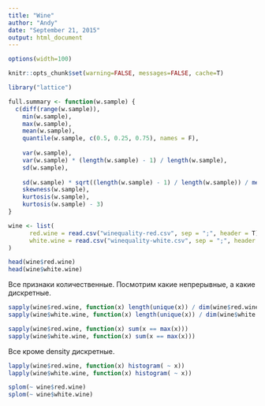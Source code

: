 ```yaml
---
title: "Wine"
author: "Andy"
date: "September 21, 2015"
output: html_document
---
```

```r
options(width=100)
```

```r
knitr::opts_chunk$set(warning=FALSE, messages=FALSE, cache=T)
```

```r
library("lattice")
```

```r
full.summary <- function(w.sample) {
  c(diff(range(w.sample)), 
    min(w.sample), 
    max(w.sample), 
    mean(w.sample), 
    quantile(w.sample, c(0.5, 0.25, 0.75), names = F), 
    
    var(w.sample), 
    var(w.sample) * (length(w.sample) - 1) / length(w.sample), 
    sd(w.sample), 
    
    sd(w.sample) * sqrt((length(w.sample) - 1) / length(w.sample)) / mean(w.sample),
    skewness(w.sample), 
    kurtosis(w.sample), 
    kurtosis(w.sample) - 3)
}
```

```r
wine <- list(
      red.wine = read.csv("winequality-red.csv", sep = ";", header = T),
      white.wine = read.csv("winequality-white.csv", sep = ";", header = T)
)

head(wine$red.wine)
head(wine$white.wine)
```

Все признаки количественные. Посмотрим какие непрерывные, а какие дискретные.

```r
sapply(wine$red.wine, function(x) length(unique(x)) / dim(wine$red.wine)[1])
sapply(wine$white.wine, function(x) length(unique(x)) / dim(wine$white.wine)[1])

sapply(wine$red.wine, function(x) sum(x == max(x)))
sapply(wine$white.wine, function(x) sum(x == max(x)))
```

Все кроме density дискретные.

```r
lapply(wine$red.wine, function(x) histogram( ~ x))
lapply(wine$white.wine, function(x) histogram( ~ x))
```

```r
splom(~ wine$red.wine)
splom(~ wine$white.wine)
```

